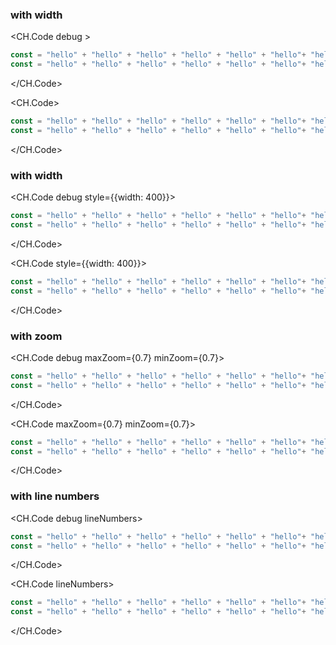 ### with width

<CH.Code debug >

```js
const = "hello" + "hello" + "hello" + "hello" + "hello" + "hello"+ "hello" + "goodbye"
const = "hello" + "hello" + "hello" + "hello" + "hello" + "hello"+ "hello" + "goodbye"
```

</CH.Code>

<CH.Code>

```js
const = "hello" + "hello" + "hello" + "hello" + "hello" + "hello"+ "hello" + "goodbye"
const = "hello" + "hello" + "hello" + "hello" + "hello" + "hello"+ "hello" + "goodbye"
```

</CH.Code>

### with width

<CH.Code debug style={{width: 400}}>

```js
const = "hello" + "hello" + "hello" + "hello" + "hello" + "hello"+ "hello" + "goodbye"
const = "hello" + "hello" + "hello" + "hello" + "hello" + "hello"+ "hello" + "goodbye"
```

</CH.Code>

<CH.Code style={{width: 400}}>

```js
const = "hello" + "hello" + "hello" + "hello" + "hello" + "hello"+ "hello" + "goodbye"
const = "hello" + "hello" + "hello" + "hello" + "hello" + "hello"+ "hello" + "goodbye"
```

</CH.Code>

### with zoom

<CH.Code debug maxZoom={0.7} minZoom={0.7}>

```js
const = "hello" + "hello" + "hello" + "hello" + "hello" + "hello"+ "hello" + "goodbye"
const = "hello" + "hello" + "hello" + "hello" + "hello" + "hello"+ "hello" + "goodbye"
```

</CH.Code>

<CH.Code maxZoom={0.7} minZoom={0.7}>

```js
const = "hello" + "hello" + "hello" + "hello" + "hello" + "hello"+ "hello" + "goodbye"
const = "hello" + "hello" + "hello" + "hello" + "hello" + "hello"+ "hello" + "goodbye"
```

</CH.Code>

### with line numbers

<CH.Code debug lineNumbers>

```js
const = "hello" + "hello" + "hello" + "hello" + "hello" + "hello"+ "hello" + "goodbye"
const = "hello" + "hello" + "hello" + "hello" + "hello" + "hello"+ "hello" + "goodbye"
```

</CH.Code>

<CH.Code lineNumbers>

```js
const = "hello" + "hello" + "hello" + "hello" + "hello" + "hello"+ "hello" + "goodbye"
const = "hello" + "hello" + "hello" + "hello" + "hello" + "hello"+ "hello" + "goodbye"
```

</CH.Code>
